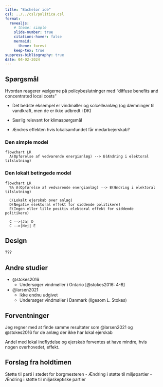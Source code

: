 ```yaml
---
title: "Bachelor ide"
csl: ../../csl/politica.csl
format:
  revealjs:
    # theme: simple
    slide-number: true
    citations-hover: false
    mermaid:
      theme: forest
    keep-tex: true
suppress-bibliography: true
date: 04-02-2024
---
```


## Spørgsmål

Hvordan reagerer vælgerne på policybeslutninger med "diffuse benefits and concentrated local costs"

- Det bedste eksempel er vindmøller og solcelleanlæg (og dæmninger til vandkraft, men de er ikke udbredt i DK)

- Særlig relevant for klimaspørgsmål
- Ændres effekten hvis lokalsamfundet får medarbejerskab?

### Den simple model

```mermaid
flowchart LR
  A(Opførelse af vedvarende energianlæg) --> B(Ændring i elektoral tilslutning)
```

### Den lokalt betingede model

```mermaid
flowchart LR
  %% A(Opførelse af vedvarende energianlæg) --> B(Ændring i elektoral tilslutning)

  C(Lokalt ejerskab over anlæg)
  D(Negativ elektoral effekt for siddende politikere)
  E(Ingen eller lille positiv elektoral effekt for siddende politikere)

  C -->|Ja| D
  C -->|Nej| E
```

## Design

???

## Andre studier

- @stokes2016
  - Undersøger vindmøller i Ontario [@stokes2016: 4-8]
- @larsen2021
  - Ikke endnu udgivet
  - Undersøger vindmøller i Danmark (ligesom L. Stokes)

## Forventninger

Jeg regner med at finde samme resultater som @larsen2021 og @stokes2016 for de anlæg der ikke har lokal ejerskab

Andel med lokal indflydelse og ejerskab forventes at have mindre, hvis nogen overhovedet, effekt.

## Forslag fra holdtimen

Støtte til parti i stedet for borgmesteren
- Ændring i støtte til miljøpartier
- Ændring i støtte til miljøskeptiske partier

<!-- ## Litteratur

:::{#refs}
::: -->
